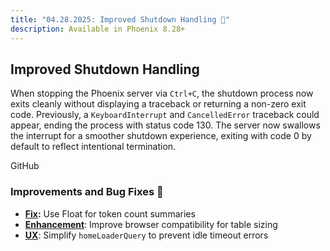 ```yaml
---
title: "04.28.2025: Improved Shutdown Handling 🛑"
description: Available in Phoenix 8.28+
---
```


<Update label="April 28, 2025">

## Improved Shutdown Handling

When stopping the Phoenix server via `Ctrl+C`, the shutdown process now exits cleanly without displaying a traceback or returning a non-zero exit code. Previously, a `KeyboardInterrupt` and `CancelledError` traceback could appear, ending the process with status code 130. The server now swallows the interrupt for a smoother shutdown experience, exiting with code 0 by default to reflect intentional termination.

<Card title="feat: gracefully handle ctrl-c by codefromthecrypt · Pull Request #7305 · Arize-ai/phoenix" icon="github" href="https://github.com/Arize-ai/phoenix/pull/7305" horizontal>
  GitHub
</Card>

### Improvements and Bug Fixes 🐛

* [**Fix**](https://github.com/Arize-ai/phoenix/pull/7319)**:** Use Float for token count summaries
* [**Enhancement**](https://github.com/Arize-ai/phoenix/pull/7321): Improve browser compatibility for table sizing
* [**UX**](https://github.com/Arize-ai/phoenix/pull/7336): Simplify `homeLoaderQuery` to prevent idle timeout errors
</Update>


